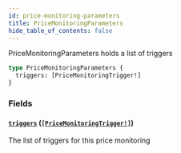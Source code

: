 ```yaml
---
id: price-monitoring-parameters
title: PriceMonitoringParameters
hide_table_of_contents: false
---
```



PriceMonitoringParameters holds a list of triggers

```graphql
type PriceMonitoringParameters {
  triggers: [PriceMonitoringTrigger!]
}
```


### Fields

#### [`triggers`](#) ([`[PriceMonitoringTrigger!]`](/docs/testnet/graphql/objects/price-monitoring-trigger))

The list of triggers for this price monitoring




